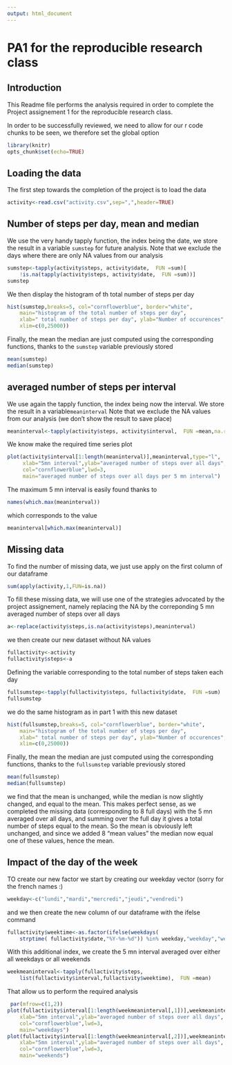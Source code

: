 ```yaml
---
output: html_document
---
```

# PA1 for the reproducible research class

## Introduction

This Readme file performs the analysis required in order to complete the 
Project assignement 1 for the reproducible research class. 

In order to be successfully reviewed, we need to allow for our r code chunks
to be seen, we therefore set the global option

```r
library(knitr)
opts_chunk$set(echo=TRUE)
```

## Loading the data

The first step towards the completion of the project is to load the data

```r
activity<-read.csv("activity.csv",sep=",",header=TRUE)
```

## Number of steps per day, mean and median

We use the very handy tapply function, the index being the date, we store
the result in a variable `sumstep` for future analysis. Note that we exclude
the days where there are only NA values from our analysis

```r
sumstep<-tapply(activity$steps, activity$date,  FUN =sum)[
    !is.na(tapply(activity$steps, activity$date,  FUN =sum))]
sumstep
```

We then display the histogram  of th total number of steps per day
```r
hist(sumstep,breaks=5, col="cornflowerblue", border="white",
    main="histogram of the total number of steps per day",
    xlab=" total number of steps per day", ylab="Number of occurences",
    xlim=c(0,25000))
```

Finally, the mean the median are just computed using the corresponding 
functions, thanks to the `sumstep` variable previously stored

```r
mean(sumstep)
median(sumstep)
```

## averaged number of steps per interval

We use again the tapply function, the index being now the interval.
We store the result in a variable`meaninterval` Note that we exclude
the NA values from our analysis (we don't show the result to save place)
```r
meaninterval<-tapply(activity$steps, activity$interval,  FUN =mean,na.rm=TRUE)
```

We know make the required time series plot

```r
plot(activity$interval[1:length(meaninterval)],meaninterval,type="l",
     xlab="5mn interval",ylab="averaged number of steps over all days",
     col="cornflowerblue",lwd=3,
     main="averaged number of steps over all days per 5 mn interval")
```

The maximum 5 mn interval is easily found thanks to 
```r
names(which.max(meaninterval))
```

which corresponds to the value
```r
meaninterval[which.max(meaninterval)]
```

## Missing data

To find the number of missing data, we just use apply on the first column of
our dataframe

```r
sum(apply(activity,1,FUN=is.na))
```

To fill these missing data, we will use one of the strategies advocated by the 
project assignement, namely replacing the NA by the correponding 5 mn averaged 
number of steps over all days


```r
a<-replace(activity$steps,is.na(activity$steps),meaninterval)
```

we then create our new dataset without NA values
```r
fullactivity<-activity
fullactivity$steps<-a
```

Defining the variable corresponding to the total number of steps taken each day

```r
fullsumstep<-tapply(fullactivity$steps, fullactivity$date,  FUN =sum)
fullsumstep
```

we do the same histogram as in part 1 with this new dataset

```r
hist(fullsumstep,breaks=5, col="cornflowerblue", border="white",
    main="histogram of the total number of steps per day",
    xlab=" total number of steps per day", ylab="Number of occurences",
    xlim=c(0,25000))
```

Finally, the mean the median are just computed using the corresponding 
functions, thanks to the ```fullsumstep``` variable previously stored

```r
mean(fullsumstep)
median(fullsumstep)
```

we find that the mean is unchanged, while the median is now slightly changed,
and equal to the mean. This makes perfect sense, as we completed the missing
data (corresponding to 8 full days) with the 5 mn averaged over all days, and
summing over the full day it gives a total number of steps equal to the mean. 
So the mean is obviously left unchanged, and since we added 8 "mean values"
the median now equal one of these values, hence the mean.

## Impact of the day of the week

TO create our new factor we start by creating our weekday vector (sorry for
the french names :)
```r
weekday<-c("lundi","mardi","mercredi","jeudi","vendredi")
```

and we then create the new column of our dataframe with the ifelse command
```r
fullactivity$weektime<-as.factor(ifelse(weekdays(
    strptime( fullactivity$date,"%Y-%m-%d")) %in% weekday,"weekday","weekend"))
```

With this additional index, we create the 5 mn interval averaged over either
all weekdays or all weekends

```r
weekmeaninterval<-tapply(fullactivity$steps,
    list(fullactivity$interval,fullactivity$weektime),  FUN =mean)
```

That allow us to perform the required analysis

```r
 par(mfrow=c(1,2))
plot(fullactivity$interval[1:length(weekmeaninterval[,1])],weekmeaninterval[,1],type="l",
    xlab="5mn interval",ylab="averaged number of steps over all days",
    col="cornflowerblue",lwd=3,
    main="weekdays")
plot(fullactivity$interval[1:length(weekmeaninterval[,2])],weekmeaninterval[,2],type="l",
    xlab="5mn interval",ylab="averaged number of steps over all days",
    col="cornflowerblue",lwd=3,
    main="weekends")
```